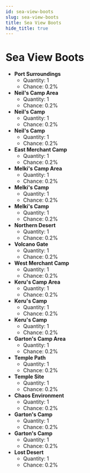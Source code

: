 ---
id: sea-view-boots
slug: sea-view-boots
title: Sea View Boots
hide_title: true
---


# <ItemIcon iconId="65"/> Sea View Boots
- **Port Surroundings**
	- Quantity: 1
	- Chance: 0.2%
- **Neil's Camp Area**
	- Quantity: 1
	- Chance: 0.2%
- **Neil's Camp**
	- Quantity: 1
	- Chance: 0.2%
- **Neil's Camp**
	- Quantity: 1
	- Chance: 0.2%
- **East Merchant Camp**
	- Quantity: 1
	- Chance: 0.2%
- **Melki's Camp Area**
	- Quantity: 1
	- Chance: 0.2%
- **Melki's Camp**
	- Quantity: 1
	- Chance: 0.2%
- **Melki's Camp**
	- Quantity: 1
	- Chance: 0.2%
- **Northern Desert**
	- Quantity: 1
	- Chance: 0.2%
- **Volcano Gate**
	- Quantity: 1
	- Chance: 0.2%
- **West Merchant Camp**
	- Quantity: 1
	- Chance: 0.2%
- **Keru's Camp Area**
	- Quantity: 1
	- Chance: 0.2%
- **Keru's Camp**
	- Quantity: 1
	- Chance: 0.2%
- **Keru's Camp**
	- Quantity: 1
	- Chance: 0.2%
- **Garton's Camp Area**
	- Quantity: 1
	- Chance: 0.2%
- **Temple Path**
	- Quantity: 1
	- Chance: 0.2%
- **Temple Site**
	- Quantity: 1
	- Chance: 0.2%
- **Chaos Environment**
	- Quantity: 1
	- Chance: 0.2%
- **Garton's Camp**
	- Quantity: 1
	- Chance: 0.2%
- **Garton's Camp**
	- Quantity: 1
	- Chance: 0.2%
- **Lost Desert**
	- Quantity: 1
	- Chance: 0.2%

